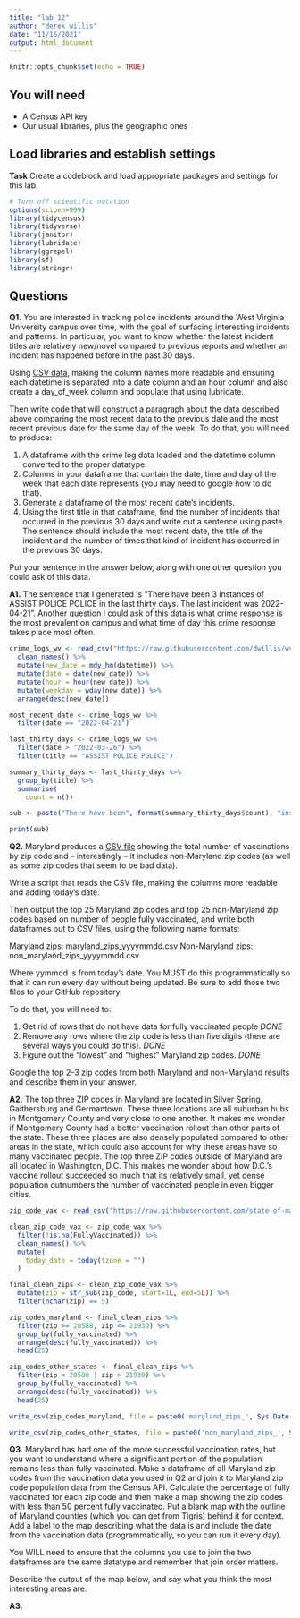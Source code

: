 ```yaml
---
title: "lab_12"
author: "derek willis"
date: "11/16/2021"
output: html_document
---
```


```r
knitr::opts_chunk$set(echo = TRUE)
```

## You will need

* A Census API key
* Our usual libraries, plus the geographic ones

## Load libraries and establish settings

**Task** Create a codeblock and load appropriate packages and settings for this lab.

```r
# Turn off scientific notation
options(scipen=999)
library(tidycensus)
library(tidyverse)
library(janitor)
library(lubridate)
library(ggrepel)
library(sf)
library(stringr)
```

## Questions

**Q1.** You are interested in tracking police incidents around the West Virginia University campus over time, with the goal of surfacing interesting incidents and patterns. In particular, you want to know whether the latest incident titles are relatively new/novel compared to previous reports and whether an incident has happened before in the past 30 days.

Using [CSV data](https://raw.githubusercontent.com/dwillis/wvu-projects/master/crime-log/crime_log.csv), making the column names more readable and ensuring each datetime is separated into a date column and an hour column and also create a day_of_week column and populate that using lubridate.

Then write code that will construct a paragraph about the data described above comparing the most recent data to the previous date and the most recent previous date for the same day of the week. To do that, you will need to produce:

1. A dataframe with the crime log data loaded and the datetime column converted to the proper datatype.
2. Columns in your dataframe that contain the date, time and day of the week that each date represents (you may need to google how to do that).
3. Generate a dataframe of the most recent date's incidents.
4. Using the first title in that dataframe, find the number of incidents that occurred in the previous 30 days and write out a sentence using paste. The sentence should include the most recent date, the title of the incident and the number of times that kind of incident has occurred in the previous 30 days.

Put your sentence in the answer below, along with one other question you could ask of this data.

**A1.** The sentence that I generated is "There have been 3 instances of ASSIST POLICE POLICE  in the last thirty days. The last incident was 2022-04-21". Another question I could ask of this data is what crime response is the most prevalent on campus and what time of day this crime response takes place most often. 

```r

crime_logs_wv <- read_csv("https://raw.githubusercontent.com/dwillis/wvu-projects/master/crime-log/crime_log.csv") %>%
  clean_names() %>%
  mutate(new_date = mdy_hm(datetime)) %>%
  mutate(date = date(new_date)) %>%
  mutate(hour = hour(new_date)) %>%
  mutate(weekday = wday(new_date)) %>%
  arrange(desc(new_date))

most_recent_date <- crime_logs_wv %>%
  filter(date == "2022-04-21")

last_thirty_days <- crime_logs_wv %>%
  filter(date > "2022-03-26") %>%
  filter(title == "ASSIST POLICE POLICE")

summary_thirty_days <- last_thirty_days %>%
  group_by(title) %>%
  summarise(
    count = n()) 

sub <- paste("There have been", format(summary_thirty_days$count), "instances of", format(summary_thirty_days$title), " in the last thirty days. The last incident was", last_thirty_days$date[[1]])

print(sub)
```

**Q2.** Maryland produces a [CSV file](https://raw.githubusercontent.com/state-of-maryland/VaccineCSVs/master/Vax_ZIP_CODE_FirstSecondSingle_Totals_Raw.csv) showing the total number of vaccinations by zip code and -- interestingly -- it includes non-Maryland zip codes (as well as some zip codes that seem to be bad data). 

Write a script that reads the CSV file, making the columns more readable and adding today's date. 

Then output the top 25 Maryland zip codes and top 25 non-Maryland zip codes based on number of people fully vaccinated, and write both dataframes out to CSV files, using the following name formats:

Maryland zips: maryland_zips_yyyymmdd.csv
Non-Maryland zips: non_maryland_zips_yyyymmdd.csv

Where yymmdd is from today's date. You MUST do this programmatically so that it can run every day without being updated. Be sure to add those two files to your GitHub repository.

To do that, you will need to:

1. Get rid of rows that do not have data for fully vaccinated people *DONE*
2. Remove any rows where the zip code is less than five digits (there are several ways you could do this). *DONE*
3. Figure out the "lowest" and "highest" Maryland zip codes. *DONE*

Google the top 2-3 zip codes from both Maryland and non-Maryland results and describe them in your answer.

**A2.** The top three ZIP codes in Maryland are located in Silver Spring, Gaithersburg and Germantown. These three locations are all suburban hubs in Montgomery County and very close to one another. It makes me wonder if Montgomery County had a better vaccination rollout than other parts of the state. These three places are also densely populated compared to other areas in the state, which could also account for why these areas have so many vaccinated people. The top three ZIP codes outside of Maryland are all located in Washington, D.C. This makes me wonder about how D.C.'s vaccine rollout succeeded so much that its relatively small, yet dense population outnumbers the number of vaccinated people in even bigger cities. 

```r

zip_code_vax <- read_csv("https://raw.githubusercontent.com/state-of-maryland/VaccineCSVs/master/Vax_ZIP_CODE_FirstSecondSingle_Totals_Raw.csv")

clean_zip_code_vax <- zip_code_vax %>%
  filter(!is.na(FullyVaccinated)) %>%
  clean_names() %>%
  mutate(
    today_date = today(tzone = "")
  )

final_clean_zips <- clean_zip_code_vax %>%
  mutate(zip = str_sub(zip_code, start=1L, end=5L)) %>%
  filter(nchar(zip) == 5)

zip_codes_maryland <- final_clean_zips %>%
  filter(zip >= 20588, zip <= 21930) %>%
  group_by(fully_vaccinated) %>%
  arrange(desc(fully_vaccinated)) %>%
  head(25)

zip_codes_other_states <- final_clean_zips %>%
  filter(zip < 20588 | zip > 21930) %>%
  group_by(fully_vaccinated) %>%
  arrange(desc(fully_vaccinated)) %>%
  head(25)

write_csv(zip_codes_maryland, file = paste0('maryland_zips_', Sys.Date(), '.csv'))

write_csv(zip_codes_other_states, file = paste0('non_maryland_zips_', Sys.Date(), '.csv'))

```

**Q3.** Maryland has had one of the more successful vaccination rates, but you want to understand where a significant portion of the population remains less than fully vaccinated. Make a dataframe of all Maryland zip codes from the vaccination data you used in Q2 and join it to Maryland zip code population data from the Census API. Calculate the percentage of fully vaccinated for each zip code and then make a map showing the zip codes with less than 50 percent fully vaccinated. Put a blank map with the outline of Maryland counties (which you can get from Tigris) behind it for context. Add a label to the map describing what the data is and include the date from the vaccination data (programmatically, so you can run it every day).

You WILL need to ensure that the columns you use to join the two dataframes are the same datatype and remember that join order matters.

Describe the output of the map below, and say what you think the most interesting areas are.

**A3.**

```r



```
